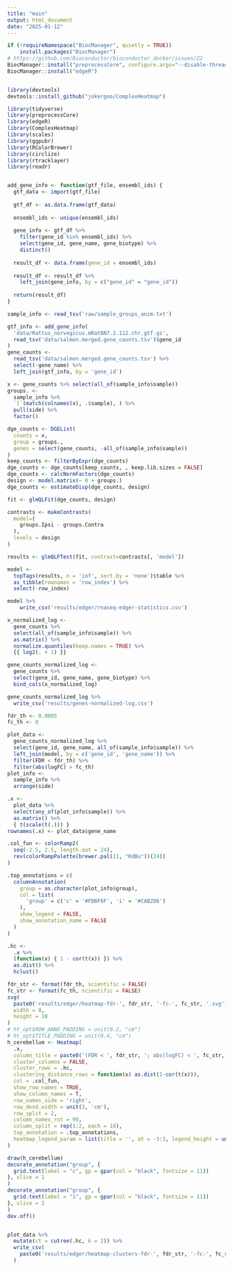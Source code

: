 ```yaml
---
title: "main"
output: html_document
date: "2025-01-12"
---
```


```r
if (!requireNamespace("BiocManager", quietly = TRUE))
    install.packages("BiocManager")
# https://github.com/Bioconductor/bioconductor_docker/issues/22
BiocManager::install("preprocessCore", configure.args="--disable-threading")
BiocManager::install("edgeR")


library(devtools)
devtools::install_github("jokergoo/ComplexHeatmap")
```

```r
library(tidyverse)
library(preprocessCore)
library(edgeR)
library(ComplexHeatmap)
library(scales)
library(ggpubr)
library(RColorBrewer)
library(circlize)
library(rtracklayer)
library(readr)


add_gene_info <- function(gtf_file, ensembl_ids) {
  gtf_data <- import(gtf_file)
  
  gtf_df <- as.data.frame(gtf_data)
  
  ensembl_ids <- unique(ensembl_ids)
  
  gene_info <- gtf_df %>%
    filter(gene_id %in% ensembl_ids) %>%
    select(gene_id, gene_name, gene_biotype) %>%
    distinct()
  
  result_df <- data.frame(gene_id = ensembl_ids)
  
  result_df <- result_df %>%
    left_join(gene_info, by = c("gene_id" = "gene_id"))
  
  return(result_df)
}
```

```r
sample_info <- read_tsv('raw/sample_groups_anim.txt')

gtf_info <- add_gene_info(
  'data/Rattus_norvegicus.mRatBN7.2.112.chr.gtf.gz',
  read_tsv('data/salmon.merged.gene_counts.tsv')$gene_id
)
gene_counts <-
  read_tsv('data/salmon.merged.gene_counts.tsv') %>%
  select(-gene_name) %>%
  left_join(gtf_info, by = 'gene_id')
```

```r
x <- gene_counts %>% select(all_of(sample_info$sample))
groups. <-
  sample_info %>%
  `[`(match(colnames(x), .$sample), ) %>%
  pull(side) %>%
  factor()

dge_counts <- DGEList(
  counts = x,
  group = groups.,
  genes = select(gene_counts, -all_of(sample_info$sample))
)
keep_counts <- filterByExpr(dge_counts)
dge_counts <- dge_counts[keep_counts, , keep.lib.sizes = FALSE]
dge_counts <- calcNormFactors(dge_counts)
design <- model.matrix(~ 0 + groups.)
dge_counts <- estimateDisp(dge_counts, design)

fit <- glmQLFit(dge_counts, design)

contrasts <- makeContrasts(
  model=(
    groups.Ipsi - groups.Contra
  ),
  levels = design
)

results <- glmQLFTest(fit, contrast=contrasts[, 'model'])

model <-
  topTags(results, n = 'inf', sort.by = 'none')$table %>%
  as_tibble(rownames = 'row_index') %>%
  select(-row_index)
```

```r
model %>% 
    write_csv('results/edger/rnaseq-edger-statistics.csv')
```

```r
x_normalized_log <-
  gene_counts %>%
  select(all_of(sample_info$sample)) %>%
  as.matrix() %>%
  normalize.quantiles(keep.names = TRUE) %>%
  {{ log2(. + 1) }}

gene_counts_normalized_log <-
  gene_counts %>%
  select(gene_id, gene_name, gene_biotype) %>%
  bind_cols(x_normalized_log)

gene_counts_normalized_log %>%
  write_csv('results/genes-normalized-log.csv')
```

```r
fdr_th <- 0.0005
fc_th <- 0

plot_data <-
  gene_counts_normalized_log %>%
  select(gene_id, gene_name, all_of(sample_info$sample)) %>%
  left_join(model, by = c('gene_id', 'gene_name')) %>%
  filter(FDR < fdr_th) %>%
  filter(abs(logFC) > fc_th)
plot_info <-
  sample_info %>%
  arrange(side)
```

```r
.x <-
  plot_data %>%
  select(any_of(plot_info$sample)) %>%
  as.matrix() %>%
  { t(scale(t(.))) }
rownames(.x) <- plot_data$gene_name

.col_fun <- colorRamp2(
  seq(-2.5, 2.5, length.out = 24),
  rev(colorRampPalette(brewer.pal(11, "RdBu"))(24))
)

.top_annotations = c(
  columnAnnotation(
    group = as.character(plot_info$group),
    col = list(
      'group' = c('c' = '#FDBF6F', 'i' = '#CAB2D6')
    ),
    show_legend = FALSE,
    show_annotation_name = FALSE
  )
)

.hc <-
  .x %>%
  (function(x) { 1 - cor(t(x)) }) %>%
  as.dist() %>%
  hclust()

fdr_str <- format(fdr_th, scientific = FALSE)
fc_str <- format(fc_th, scientific = FALSE)
svg(
  paste0('results/edger/heatmap-fdr-', fdr_str, '-fc-', fc_str, '.svg'),
  width = 8,
  height = 10
)
# ht_opt$ROW_ANNO_PADDING = unit(0.2, "cm")
# ht_opt$TITLE_PADDING = unit(0.4, "cm")
h_cerebellum <- Heatmap(
  .x,
  column_title = paste0('(FDR < ', fdr_str, '; abs(logFC) < ', fc_str, ')'),
  cluster_columns = FALSE,
  cluster_rows = .hc,
  clustering_distance_rows = function(x) as.dist(1-cor(t(x))),
  col = .col_fun,
  show_row_names = TRUE,
  show_column_names = T,
  row_names_side = 'right',
  row_dend_width = unit(3, 'cm'),
  row_split = 2,
  column_names_rot = 90,
  column_split = rep(1:2, each = 18),
  top_annotation = .top_annotations,
  heatmap_legend_param = list(title = '', at = -3:3, legend_height = unit(3, 'cm')),
)

draw(h_cerebellum)
decorate_annotation("group", {
  grid.text(label = "c", gp = gpar(col = "black", fontsize = 11))
}, slice = 1
)
decorate_annotation("group", {
  grid.text(label = "i", gp = gpar(col = "black", fontsize = 11))
}, slice = 2
)
dev.off()


plot_data %>%
  mutate(ct = cutree(.hc, k = 2)) %>%
  write_csv(
    paste0('results/edger/heatmap-clusters-fdr-', fdr_str, '-fc-', fc_str, '.csv'),
  )
```



